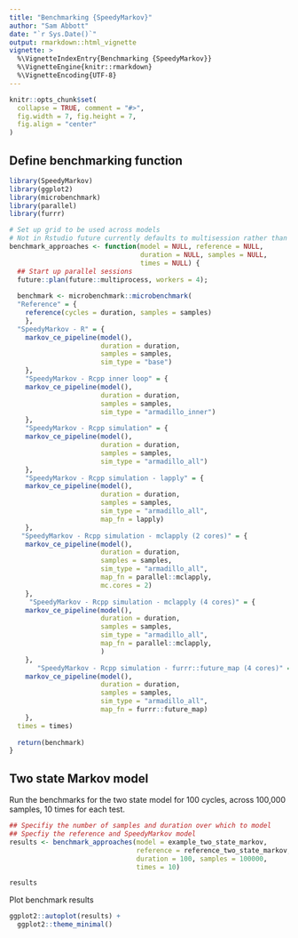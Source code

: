 ```yaml
---
title: "Benchmarking {SpeedyMarkov}"
author: "Sam Abbott"
date: "`r Sys.Date()`"
output: rmarkdown::html_vignette
vignette: >
  %\VignetteIndexEntry{Benchmarking {SpeedyMarkov}}
  %\VignetteEngine{knitr::rmarkdown}
  %\VignetteEncoding{UTF-8}
---
```


```r
knitr::opts_chunk$set(
  collapse = TRUE, comment = "#>",
  fig.width = 7, fig.height = 7, 
  fig.align = "center"
)
```

## Define benchmarking function


```r
library(SpeedyMarkov)
library(ggplot2)
library(microbenchmark)
library(parallel)
library(furrr)

# Set up grid to be used across models
# Not in Rstudio future currently defaults to multisession rather than multicore which may be slower. 
benchmark_approaches <- function(model = NULL, reference = NULL, 
                                 duration = NULL, samples = NULL,
                                 times = NULL) {
  ## Start up parallel sessions
  future::plan(future::multiprocess, workers = 4);
  
  benchmark <- microbenchmark::microbenchmark(
  "Reference" = {
    reference(cycles = duration, samples = samples)
    },
  "SpeedyMarkov - R" = {
    markov_ce_pipeline(model(),
                       duration = duration, 
                       samples = samples,
                       sim_type = "base")
    },
    "SpeedyMarkov - Rcpp inner loop" = {
    markov_ce_pipeline(model(),
                       duration = duration, 
                       samples = samples,
                       sim_type = "armadillo_inner")
    },
    "SpeedyMarkov - Rcpp simulation" = {
    markov_ce_pipeline(model(),
                       duration = duration, 
                       samples = samples,
                       sim_type = "armadillo_all")
    },
    "SpeedyMarkov - Rcpp simulation - lapply" = {
    markov_ce_pipeline(model(),
                       duration = duration, 
                       samples = samples,
                       sim_type = "armadillo_all",
                       map_fn = lapply)
    },
   "SpeedyMarkov - Rcpp simulation - mclapply (2 cores)" = {
    markov_ce_pipeline(model(),
                       duration = duration, 
                       samples = samples,
                       sim_type = "armadillo_all",
                       map_fn = parallel::mclapply,
                       mc.cores = 2)
    },
     "SpeedyMarkov - Rcpp simulation - mclapply (4 cores)" = {
    markov_ce_pipeline(model(),
                       duration = duration, 
                       samples = samples,
                       sim_type = "armadillo_all",
                       map_fn = parallel::mclapply,
                       )
    },
       "SpeedyMarkov - Rcpp simulation - furrr::future_map (4 cores)" = {
    markov_ce_pipeline(model(),
                       duration = duration, 
                       samples = samples,
                       sim_type = "armadillo_all",
                       map_fn = furrr::future_map)
    },
  times = times)
  
  return(benchmark)
}
```

## Two state Markov model

Run the benchmarks for the two state model for 100 cycles, across 100,000 samples, 10 times for each test.

```r
## Specifiy the number of samples and duration over which to model
## Specfiy the reference and SpeedyMarkov model
results <- benchmark_approaches(model = example_two_state_markov, 
                                reference = reference_two_state_markov,
                                duration = 100, samples = 100000,
                                times = 10) 

results
```

Plot benchmark results

```r
ggplot2::autoplot(results) +
  ggplot2::theme_minimal()
```

